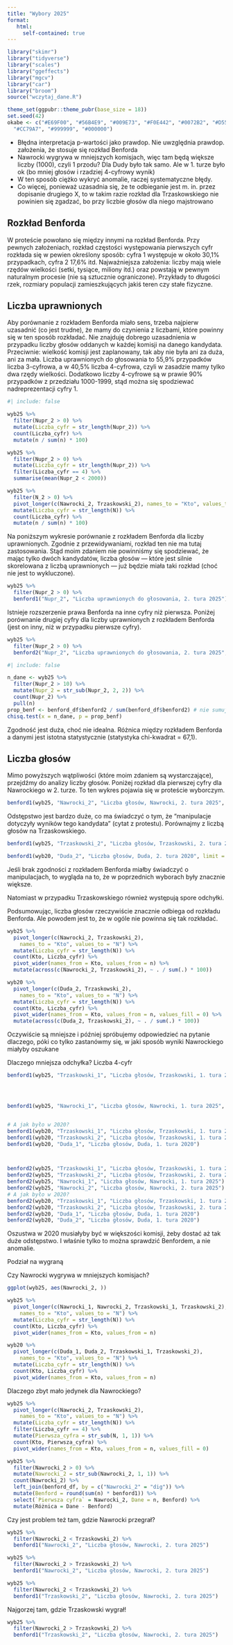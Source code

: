 ```yaml
---
title: "Wybory 2025"
format: 
   html:
     self-contained: true
---
```


```r
library("skimr")
library("tidyverse")
library("scales")
library("ggeffects") 
library("mgcv")
library("car")
library("broom")
source("wczytaj_dane.R")

theme_set(ggpubr::theme_pubr(base_size = 18))
set.seed(42)
okabe <- c("#E69F00", "#56B4E9", "#009E73", "#F0E442", "#0072B2", "#D55E00",
  "#CC79A7", "#999999", "#000000")
```

* Błędna interpretacja p-wartości jako prawdop. Nie uwzględnia prawdop. założenia, że stosuje się rozkład Benforda
* Nawrocki wygrywa w mniejszych komisjach, więc tam będą większe liczby (1000), czyli 1 przodu? Dla Dudy było tak samo. Ale w 1. turze było ok (bo mniej głosów i rzadziej 4-cyfrowy wynik)
* W ten sposób ciężko wykryć anomalie, raczej systematyczne błędy.
* Co więcej, ponieważ uzasadnia się, że te odbieganie jest m. in. przez dopisanie drugiego X, to w takim razie rozkład dla Trzaskowskiego nie powinien się zgadzać, bo przy liczbie głosów dla niego majstrowano

## Rozkład Benforda

W proteście powołano się między innymi na rozkład Benforda. Przy pewnych założeniach, rozkład częstości występowania pierwszych cyfr rozkłada się w pewien określony sposób: cyfra 1 występuje w około 30,1% przypadkach, cyfra 2 17,6% itd. Najważniejsza założenia: liczby mają wiele rzędów wielkości (setki, tysiące, miliony itd.) oraz powstają w pewnym naturalnym procesie (nie są sztucznie ograniczone). Przykłady to długości rzek, rozmiary populacji zamieszkujących jakiś teren czy stałe fizyczne.

## Liczba uprawnionych

Aby porównanie z rozkładem Benforda miało sens, trzeba najpierw uzasadnić (co jest trudne), że mamy do czynienia z liczbami, które powinny się w ten sposób rozkładać. Nie znajduję dobrego uzasadnienia w przypadku liczby głosów oddanych w każdej komisji na danego kandydata. Przeciwnie: wielkość komisji jest zaplanowany, tak aby nie była ani za duża, ani za mała. Liczba uprawnionych do głosowania to 55,9% przypadków liczba 3-cyfrowa, a w 40,5% liczba 4-cyfrowa, czyli w zasadzie mamy tylko dwa rzędy wielkości. Dodatkowo liczby 4-cyfrowe są w prawie 90% przypadków z przedziału 1000-1999, stąd można się spodziewać nadreprezentacji cyfry 1.

```r
#| include: false

wyb25 %>% 
  filter(Nupr_2 > 0) %>% 
  mutate(Liczba_cyfr = str_length(Nupr_2)) %>% 
  count(Liczba_cyfr) %>% 
  mutate(n / sum(n) * 100)

wyb25 %>% 
  filter(Nupr_2 > 0) %>% 
  mutate(Liczba_cyfr = str_length(Nupr_2)) %>% 
  filter(Liczba_cyfr == 4) %>% 
  summarise(mean(Nupr_2 < 2000))

wyb25 %>% 
  filter(N_2 > 0) %>% 
  pivot_longer(c(Nawrocki_2, Trzaskowski_2), names_to = "Kto", values_to = "N") %>% 
  mutate(Liczba_cyfr = str_length(N)) %>% 
  count(Liczba_cyfr) %>% 
  mutate(n / sum(n) * 100)
```

Na poniższym wykresie porównanie z rozkładem Benforda dla liczby uprawnionych. Zgodnie z przewidywaniami, rozkład ten nie ma tutaj zastosowania. Stąd moim zdaniem nie powinniśmy się spodziewać, że mając tylko dwóch kandydatów, liczba głosów --- które jest silnie skorelowana z liczbą uprawnionych --- już będzie miała taki rozkład (choć nie jest to wykluczone).

```r
wyb25 %>% 
  filter(Nupr_2 > 0) %>% 
  benford1("Nupr_2", "Liczba uprawnionych do głosowania, 2. tura 2025")
```

Istnieje rozszerzenie prawa Benforda na inne cyfry niż pierwsza. Poniżej porównanie drugiej cyfry dla liczby uprawnionych z rozkładem Benforda (jest on inny, niż w przypadku pierwsze cyfry).

```r
wyb25 %>% 
  filter(Nupr_2 > 0) %>% 
  benford2("Nupr_2", "Liczba uprawnionych do głosowania, 2. tura 2025", breaks = 0.02)
```

```r
#| include: false

n_dane <- wyb25 %>% 
  filter(Nupr_2 > 10) %>% 
  mutate(Nupr_2 = str_sub(Nupr_2, 2, 2)) %>% 
  count(Nupr_2) %>% 
  pull(n)
prop_benf <- benford_df$benford2 / sum(benford_df$benford2) # nie sumuje się do 1
chisq.test(x = n_dane, p = prop_benf)
```

Zgodność jest duża, choć nie idealna. Różnica między rozkładem Benforda a danymi jest istotna statystycznie (statystyka chi-kwadrat = 67,1).

## Liczba głosów

Mimo powyższych wątpliwości (które moim zdaniem są wystarczające), przejdźmy do analizy liczby głosów. Poniżej rozkład dla pierwszej cyfry dla Nawrockiego w 2. turze. To ten wykres pojawia się w proteście wyborczym.

```r
benford1(wyb25, "Nawrocki_2", "Liczba głosów, Nawrocki, 2. tura 2025", limit = 0.33)
```

Odstępstwo jest bardzo duże, co ma świadczyć o tym, że "manipulacje dotyczyły wyników tego kandydata" (cytat z protestu). Porównajmy z liczbą głosów na Trzaskowskiego.

```r
benford1(wyb25, "Trzaskowski_2", "Liczba głosów, Trzaskowski, 2. tura 2025", limit = 0.33)
```


```r
benford1(wyb20, "Duda_2", "Liczba głosów, Duda, 2. tura 2020", limit = 0.33)
```

Jeśli brak zgodności z rozkładem Benforda miałby świadczyć o manipulacjach, to wygląda na to, że w poprzednich wyborach były znacznie większe.


Natomiast w przypadku Trzaskowskiego również występują spore odchyłki.

Podsumowując, liczba głosów rzeczywiście znacznie odbiega od rozkładu Benforda. Ale powodem jest to, że w ogóle nie powinna się tak rozkładać.


```r
wyb25 %>% 
  pivot_longer(c(Nawrocki_2, Trzaskowski_2),
    names_to = "Kto", values_to = "N") %>% 
  mutate(Liczba_cyfr = str_length(N)) %>% 
  count(Kto, Liczba_cyfr) %>% 
  pivot_wider(names_from = Kto, values_from = n) %>% 
  mutate(across(c(Nawrocki_2, Trzaskowski_2), ~ . / sum(.) * 100))

wyb20 %>% 
  pivot_longer(c(Duda_2, Trzaskowski_2),
    names_to = "Kto", values_to = "N") %>% 
  mutate(Liczba_cyfr = str_length(N)) %>% 
  count(Kto, Liczba_cyfr) %>% 
  pivot_wider(names_from = Kto, values_from = n, values_fill = 0) %>% 
  mutate(across(c(Duda_2, Trzaskowski_2), ~ . / sum(.) * 100))
```





Oczywiście są mniejsze i później spróbujemy odpowiedzieć na pytanie dlaczego, póki co tylko zastanówmy się, w jaki sposób wyniki Nawrockiego miałyby oszukane


Dlaczego mniejsza odchyłka? Liczba 4-cyfr



```r
benford1(wyb25, "Trzaskowski_1", "Liczba głosów, Trzaskowski, 1. tura 2025", limit = 0.36)




benford1(wyb25, "Nawrocki_1", "Liczba głosów, Nawrocki, 1. tura 2025", limit = 0.36)


# A jak było w 2020?
benford1(wyb20, "Trzaskowski_1", "Liczba głosów, Trzaskowski, 1. tura 2020")
benford1(wyb20, "Trzaskowski_2", "Liczba głosów, Trzaskowski, 1. tura 2020")
benford1(wyb20, "Duda_1", "Liczba głosów, Duda, 1. tura 2020")



benford2(wyb25, "Trzaskowski_1", "Liczba głosów, Trzaskowski, 1. tura 2025")
benford2(wyb25, "Trzaskowski_2", "Liczba głosów, Trzaskowski, 2. tura 2025")
benford2(wyb25, "Nawrocki_1", "Liczba głosów, Nawrocki, 1. tura 2025")
benford2(wyb25, "Nawrocki_2", "Liczba głosów, Nawrocki, 2. tura 2025")
# A jak było w 2020?
benford2(wyb20, "Trzaskowski_1", "Liczba głosów, Trzaskowski, 1. tura 2020")
benford2(wyb20, "Trzaskowski_2", "Liczba głosów, Trzaskowski, 2. tura 2020")
benford2(wyb20, "Duda_1", "Liczba głosów, Duda, 1. tura 2020")
benford2(wyb20, "Duda_2", "Liczba głosów, Duda, 1. tura 2020")
```

Oszustwa w 2020 musiałyby być w większości komisji, żeby dostać aż tak duże odstępstwo. I właśnie tylko to można sprawdzić Benfordem, a nie anomalie.


Podział na wygraną

Czy Nawrocki wygrywa w mniejszych komisjach?

```r
ggplot(wyb25, aes(Nawrocki_2, ))
```


```r
wyb25 %>% 
  pivot_longer(c(Nawrocki_1, Nawrocki_2, Trzaskowski_1, Trzaskowski_2),
    names_to = "Kto", values_to = "N") %>% 
  mutate(Liczba_cyfr = str_length(N)) %>% 
  count(Kto, Liczba_cyfr) %>% 
  pivot_wider(names_from = Kto, values_from = n)

wyb20 %>% 
  pivot_longer(c(Duda_1, Duda_2, Trzaskowski_1, Trzaskowski_2),
    names_to = "Kto", values_to = "N") %>% 
  mutate(Liczba_cyfr = str_length(N)) %>% 
  count(Kto, Liczba_cyfr) %>% 
  pivot_wider(names_from = Kto, values_from = n)
```

Dlaczego zbyt mało jedynek dla Nawrockiego?

```r
wyb25 %>% 
  pivot_longer(c(Nawrocki_2, Trzaskowski_2),
    names_to = "Kto", values_to = "N") %>% 
  mutate(Liczba_cyfr = str_length(N)) %>% 
  filter(Liczba_cyfr == 4) %>% 
  mutate(Pierwsza_cyfra = str_sub(N, 1, 1)) %>% 
  count(Kto, Pierwsza_cyfra) %>% 
  pivot_wider(names_from = Kto, values_from = n, values_fill = 0)
```

```r
wyb25 %>% 
  filter(Nawrocki_2 > 0) %>% 
  mutate(Nawrocki_2 = str_sub(Nawrocki_2, 1, 1)) %>% 
  count(Nawrocki_2) %>% 
  left_join(benford_df, by = c("Nawrocki_2" = "dig")) %>% 
  mutate(Benford = round(sum(n) * benford1)) %>% 
  select(`Pierwsza cyfra` = Nawrocki_2, Dane = n, Benford) %>% 
  mutate(Różnica = Dane - Benford)
```

Czy jest problem też tam, gdzie Nawrocki przegrał?

```r
wyb25 %>% 
  filter(Nawrocki_2 < Trzaskowski_2) %>% 
  benford1("Nawrocki_2", "Liczba głosów, Nawrocki, 2. tura 2025")
```

```r
wyb25 %>% 
  filter(Nawrocki_2 > Trzaskowski_2) %>% 
  benford1("Nawrocki_2", "Liczba głosów, Nawrocki, 2. tura 2025")
```

```r
wyb25 %>% 
  filter(Nawrocki_2 < Trzaskowski_2) %>% 
  benford1("Trzaskowski_2", "Liczba głosów, Nawrocki, 2. tura 2025")
``` 

Najgorzej tam, gdzie Trzaskowski wygrał!

```r
wyb25 %>% 
  filter(Nawrocki_2 > Trzaskowski_2) %>% 
  benford1("Trzaskowski_2", "Liczba głosów, Nawrocki, 2. tura 2025")
``` 

